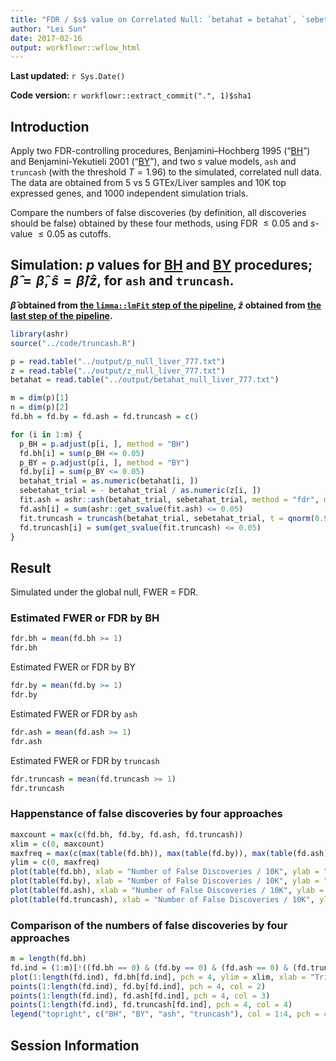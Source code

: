 ```yaml
---
title: "FDR / $s$ value on Correlated Null: `betahat = betahat`, `sebetahat = betahat / zscore`"
author: "Lei Sun"
date: 2017-02-16
output: workflowr::wflow_html
---
```



**Last updated:** `r Sys.Date()`

**Code version:** `r workflowr::extract_commit(".", 1)$sha1`

## Introduction

Apply two FDR-controlling procedures, Benjamini–Hochberg 1995 ("[BH]") and Benjamini-Yekutieli 2001 ("[BY]"), and two $s$ value models, `ash` and `truncash` (with the threshold $T = 1.96$) to the simulated, correlated null data.  The data are obtained from 5 vs 5 GTEx/Liver samples and 10K top expressed genes, and $1000$ independent simulation trials.

Compare the numbers of false discoveries (by definition, all discoveries should be false) obtained by these four methods, using FDR $\leq 0.05$ and $s$-value $\leq 0.05$ as cutoffs.

## Simulation: $p$ values for [BH] and [BY] procedures; $\hat\beta = \hat\beta$, $\hat s = \hat\beta / \hat z$, for `ash` and `truncash`.

**$\hat\beta$ obtained from [the `limma::lmFit` step of the pipeline](nullpipeline.html), $\hat z$ obtained from [the last step of the pipeline](nullpipeline.html).**

```r
library(ashr)
source("../code/truncash.R")
```

```r
p = read.table("../output/p_null_liver_777.txt")
z = read.table("../output/z_null_liver_777.txt")
betahat = read.table("../output/betahat_null_liver_777.txt")

m = dim(p)[1]
n = dim(p)[2]
fd.bh = fd.by = fd.ash = fd.truncash = c()

for (i in 1:m) {
  p_BH = p.adjust(p[i, ], method = "BH")
  fd.bh[i] = sum(p_BH <= 0.05)
  p_BY = p.adjust(p[i, ], method = "BY")
  fd.by[i] = sum(p_BY <= 0.05)
  betahat_trial = as.numeric(betahat[i, ])
  sebetahat_trial = - betahat_trial / as.numeric(z[i, ])
  fit.ash = ashr::ash(betahat_trial, sebetahat_trial, method = "fdr", mixcompdist = "normal")
  fd.ash[i] = sum(ashr::get_svalue(fit.ash) <= 0.05)
  fit.truncash = truncash(betahat_trial, sebetahat_trial, t = qnorm(0.975))
  fd.truncash[i] = sum(get_svalue(fit.truncash) <= 0.05)
}
```

## Result

Simulated under the global null, FWER $=$ FDR.

### Estimated FWER or FDR by BH

```r
fdr.bh = mean(fd.bh >= 1)
fdr.bh
```

Estimated FWER or FDR by BY
```r
fdr.by = mean(fd.by >= 1)
fdr.by
```

Estimated FWER or FDR by `ash`
```r
fdr.ash = mean(fd.ash >= 1)
fdr.ash
```

Estimated FWER or FDR by `truncash`
```r
fdr.truncash = mean(fd.truncash >= 1)
fdr.truncash
```

### Happenstance of false discoveries by four approaches

```r
maxcount = max(c(fd.bh, fd.by, fd.ash, fd.truncash))
xlim = c(0, maxcount)
maxfreq = max(c(max(table(fd.bh)), max(table(fd.by)), max(table(fd.ash)), max(table(fd.truncash))))
ylim = c(0, maxfreq)
plot(table(fd.bh), xlab = "Number of False Discoveries / 10K", ylab = "Frequency", main = "Benjamini - Hochberg 1995", xlim = xlim, ylim = ylim)
plot(table(fd.by), xlab = "Number of False Discoveries / 10K", ylab = "Frequency", main = "Benjamini - Yekutieli 2001", xlim = xlim, ylim = ylim)
plot(table(fd.ash), xlab = "Number of False Discoveries / 10K", ylab = "Frequency", main = "ash", xlim = xlim, ylim = ylim)
plot(table(fd.truncash), xlab = "Number of False Discoveries / 10K", ylab = "Frequency", main = "truncash", xlim = xlim, ylim = ylim)
```

### Comparison of the numbers of false discoveries by four approaches

```r
m = length(fd.bh)
fd.ind = (1:m)[!((fd.bh == 0) & (fd.by == 0) & (fd.ash == 0) & (fd.truncash == 0))]
plot(1:length(fd.ind), fd.bh[fd.ind], pch = 4, ylim = xlim, xlab = "Trials with False Discoveries", ylab = "Number of False Discoveries / 10K")
points(1:length(fd.ind), fd.by[fd.ind], pch = 4, col = 2)
points(1:length(fd.ind), fd.ash[fd.ind], pch = 4, col = 3)
points(1:length(fd.ind), fd.truncash[fd.ind], pch = 4, col = 4)
legend("topright", c("BH", "BY", "ash", "truncash"), col = 1:4, pch = 4)
```

[BH]: https://www.jstor.org/stable/2346101
[BY]: https://projecteuclid.org/euclid.aos/1013699998


## Session Information

